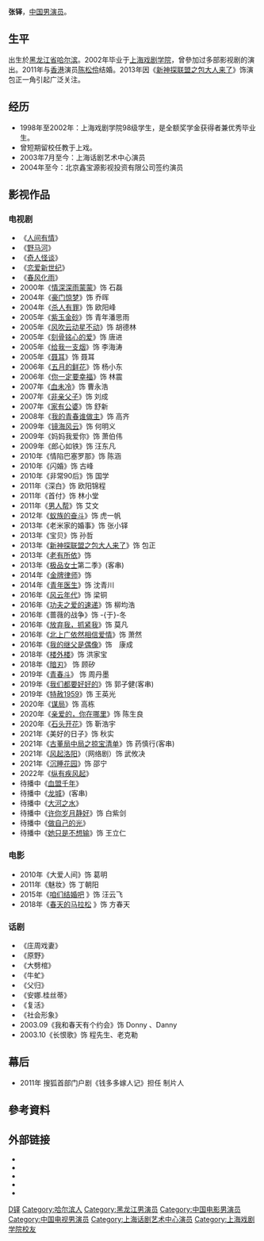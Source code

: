 {{Unreferenced|time=2015-08-27T08:38:21+00:00}}
{{藝人
| 姓名 = 张铎
| 圖片 = 
| 類型 = 男演員
| 罗马拼音 = Zhang Duo
| 英文名 = 
| 昵稱 = 
| 國籍 = {{PRC}}
| 籍貫 = [[黑龙江省|黑龙江省]][[哈尔滨市|哈尔滨市]]
| 民族 = [[汉族|汉族]]
| 出生日期 = {{Birth_date_and_age|1979|11|6}}
| 出生地點 = {{CHN}}[[黑龙江省|黑龙江省]][[哈尔滨市|哈尔滨市]]
| 教育程度 = [[上海戏剧学院|上海戏剧学院]]表演系
| 配偶 ={{marriage|[[陈松伶|陈松伶]]|2011}}
| 經紀公司 = [[北京鑫宝源影视|北京鑫宝源影视]]  
| 職業 = [[演員|演員]]
| 語言 = [[普通話|普通話]]
| 出身地 = {{CHN}}
| 出道日期 = {{start_date_and_age|2000}}
| 出道作 = 《[[情深深雨濛濛|情深深雨濛濛]]》
| 活躍年代 = 2000年至今
| 代表作 = 《[[新神探联盟之包大人来了|新神探联盟之包大人来了]]》
| IMDb =3436979
}}
'''张铎'''{{BD|1979年|11月6日}}，[[中国|中国]][[男演员|男演员]]。

==生平==
出生於[[黑龙江省|黑龙江省]][[哈尔滨|哈尔滨]]。2002年毕业于[[上海戏剧学院|上海戏剧学院]]，曾參加过多部影视剧的演出。2011年与[[香港|香港]]演员[[陈松伶|陈松伶]]结婚。2013年因《[[新神探联盟之包大人来了|新神探联盟之包大人来了]]》饰演包正一角引起广泛关注。

==经历==
{{prose}}
*1998年至2002年：上海戏剧学院98级学生，是全额奖学金获得者兼优秀毕业生。
*曾短期留校任教于上戏。
*2003年7月至今：上海话剧艺术中心演员
*2004年至今：北京鑫宝源影视投资有限公司签约演员

==影视作品==
===电视剧===
*《[[人间有情|人间有情]]》
*《[[野马河|野马河]]》
*《[[奇人怪谈|奇人怪谈]]》
*《[[恋爱新世纪|恋爱新世纪]]》
*《[[春风化雨|春风化雨]]》
*2000年《[[情深深雨蒙蒙|情深深雨蒙蒙]]》饰 石磊 
*2004年《[[豪门惊梦|豪门惊梦]]》饰 乔晖 
*2004年《[[杀人有罪|杀人有罪]]》饰 欧阳峰 
*2005年《[[紫玉金砂|紫玉金砂]]》饰 青年潘思雨 
*2005年《[[风吹云动星不动|风吹云动星不动]]》饰 胡德林 
*2005年《[[刻骨铭心的爱|刻骨铭心的爱]]》饰 唐进
*2005年《[[给我一支烟|给我一支烟]]》饰 李海涛
*2005年《[[聂耳|聂耳]]》饰 聂耳
*2006年《[[五月的鲜花|五月的鲜花]]》饰 杨小东
*2006年《[[你一定要幸福|你一定要幸福]]》饰 林震 
*2007年《[[血未冷|血未冷]]》饰 曹永浩
*2007年《[[非亲父子|非亲父子]]》饰 刘成
*2007年《[[家有公婆|家有公婆]]》饰 舒新
*2008年《[[我的青春谁做主|我的青春谁做主]]》饰 高齐
*2009年《[[镜海风云|镜海风云]]》饰 何明义
*2009年《妈妈我爱你》饰 萧伯伟
*2009年《郎心如铁》饰 汪东凡
*2010年《情陷巴塞罗那》饰 陈涵
*2010年《闪婚》饰 古峰
*2010年《非常90后》饰 国学
*2011年《深白》饰 欧阳锦程
*2011年《首付》饰 林小堂
*2011年《[[男人帮_(电视剧)|男人帮]]》饰 艾文
*2012年《[[蚁族的奋斗|蚁族的奋斗]]》饰 虎一帆
*2013年《老米家的婚事》饰 张小铎	
*2013年《宝贝》饰 孙哲
*2013年《[[新神探联盟之包大人来了|新神探联盟之包大人来了]]》饰 包正	
*2013年《[[老有所依|老有所依]]》饰 
*2013年《[[极品女士|极品女士]]第二季》(客串)
*2014年《[[金牌律师|金牌律师]]》饰 
*2014年《[[青年医生|青年医生]]》饰 沈青川 
*2016年《[[风云年代|风云年代]]》饰 梁铜
*2016年《[[功夫之爱的速递|功夫之爱的速递]]》饰 柳均浩
*2016年《蔷薇的战争》饰 -{于}-冬
*2016年《[[放弃我，抓紧我|放弃我，抓紧我]]》饰 莫凡
*2016年《[[北上广依然相信爱情|北上广依然相信爱情]]》饰 萧然
*2016年《[[我的继父是偶像|我的继父是偶像]]》饰　康成
*2018年《[[楼外楼_(电视剧)|楼外楼]]》饰 洪家宝
*2018年《[[暗刃|暗刃]]》 饰 顾矽
*2019年《[[青春斗|青春斗]]》 饰 周丹墨
*2019年《[[我们都要好好的|我们都要好好的]]》饰 郭子健(客串)
*2019年《[[特赦1959|特赦1959]]》饰 王英光
*2020年《[[谋局|谋局]]》饰 高栋
*2020年《[[亲爱的，你在哪里|亲爱的，你在哪里]]》饰 陈生良
*2020年《[[石头开花|石头开花]]》饰  靳浩宇
*2021年《美好的日子》饰 秋实
*2021年《[[古董局中局之掠宝清单|古董局中局之掠宝清单]]》饰 药慎行(客串)
*2021年《[[风起洛阳|风起洛阳]]》（网络剧）饰 武攸决
*2021年《[[沉睡花园|沉睡花园]]》饰 邵宁
*2022年《[[纵有疾风起|纵有疾风起]]》
*待播中《[[血盟千年|血盟千年]]》
*待播中《[[龍城（電視劇）|龙城]]》(客串)
*待播中《[[大河之水|大河之水]]》
*待播中《[[许你岁月静好|许你岁月静好]]》饰 白紫剑
*待播中《[[做自己的光|做自己的光]]》
*待播中《[[她只是不想输|她只是不想输]]》饰 王立仁

===电影===
*2010年《大爱人间》饰 葛明 
*2011年《魅妆》饰 丁朝阳
*2015年《[[咱们结婚吧_(電影)|咱们结婚吧]] 》饰 汪云飞
*2018年《[[春天的马拉松|春天的马拉松]] 》饰 方春天

===话剧===
*《庄周戏妻》
*《原野》
*《大劈棺》
*《牛虻》
*《父归》
*《安娜.桂丝蒂》
*《复活》
*《社会形象》
*2003.09《我和春天有个约会》饰 Donny 、Danny
*2003.10《长恨歌》饰 程先生、老克勒

==幕后==
*2011年 搜狐首部门户剧《钱多多嫁人记》担任 制片人

==參考資料==
{{reflist}}

==外部链接==
*{{weibo|zhangduo}}
*{{imdb name|3436979}}
*{{hkmdb name|49371}}
*{{douban people}}
*{{Mtime people|1269851}}

{{DEFAULTSORT:Z张}}
[[Category:张姓|D铎]]
[[Category:哈尔滨人|Category:哈尔滨人]]
[[Category:黑龙江男演员|Category:黑龙江男演员]]
[[Category:中国电影男演员|Category:中国电影男演员]]
[[Category:中国电视男演员|Category:中国电视男演员]]
[[Category:上海话剧艺术中心演员|Category:上海话剧艺术中心演员]]
[[Category:上海戏剧学院校友|Category:上海戏剧学院校友]]